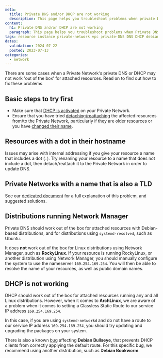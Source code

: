 ```yaml
---
meta:
  title: Private DNS and/or DHCP are not working
  description: This page helps you troubleshoot problems when private DNS and/or DHCP are not working
content:
  h1: Private DNS and/or DHCP are not working
  paragraph: This page helps you troubleshoot problems when Private DNS and/or DHCP are not working
tags: resource instance private-network vpc private-DNS DNS DHCP debian network-manager linux rockylinux nameserver archlinux classeless-static-route systemd-networkd
dates:
  validation: 2024-07-22
  posted: 2023-07-13
categories:
  - network
---
```


There are some cases when a Private Network's private DNS or DHCP may not work 'out of the box' for attached resources. Read on to find out how to fix these problems.

## Basic steps to try first

- Make sure that [DHCP is activated](/vpc/how-to/activate-dhcp/) on your Private Network.
- Ensure that you have tried [detaching/reattaching](/vpc/troubleshooting/resource-attached-no-ip/#no-ip-address-is-displayed-but-i-have-activated-dhcp) the affected resources from/to the Private Network, particularly if they are older resources or you have [changed their name](/vpc/how-to/attach-resources-to-pn/#how-to-access-a-resource-on-a-private-network-via-its-hostname-dns).

## Resources with a dot in their hostname

Issues may arise with internal addressing if you give your resource a name that includes a dot (`.`). Try renaming your resource to a name that does not include a dot, then detach/reattach it to the Private Network in order to update DNS.

## Private Networks with a name that is also a TLD

See our [dedicated document](/vpc/troubleshooting/pn-name/) for a full explanation of this problem, and suggested solutions.

## Distributions running Network Manager

Private DNS should work out of the box for attached resources with Debian-based distributions, and for distributions using `systemd-resolved`, such as Ubuntu.

It does **not** work out of the box for Linux distributions using Network Manager, such as **RockyLinux**. If your resource is running RockyLinux, or another distribution using Network Manager, you should manually configure the system to use the nameserver `169.254.169.254`. You will then be able to resolve the name of your resources, as well as public domain names.

## DHCP is not working

DHCP should work out of the box for attached resources running any and all Linux distributions. However, when it comes to **ArchLinux**, we are aware of a problem when it comes to setting a Classless Static Route to our service IP address `169.254.169.254`.

In this case, if you are using `systemd-networkd` and do not have a route to our service IP address `169.254.169.254`, you should try updating and upgrading the packages on your system.

There is also a known [bug](https://bugs.debian.org/cgi-bin/bugreport.cgi?bug=867625) affecting **Debian Bullseye**, that prevents DHCP clients from correctly applying the default route. For this specific bug, we recommend using another distribution, such as **Debian Bookworm**.